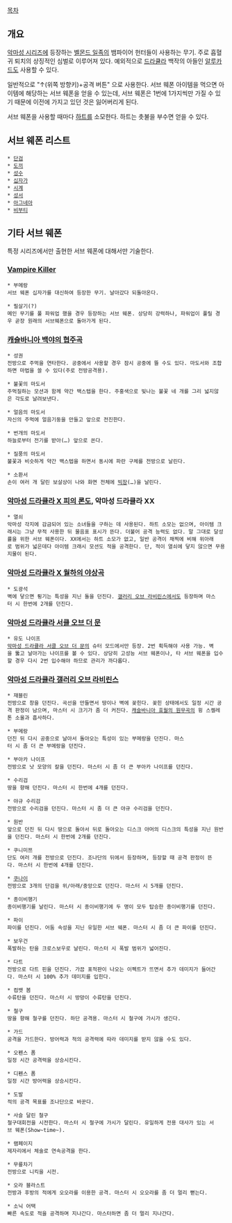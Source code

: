 [[목차]]
== 개요 ==
[[악마성 시리즈]]에 등장하는 [[벨몬드 일족]]의 뱀파이어 헌터들이 사용하는 무기. 주로 흡혈귀 퇴치의 상징적인 심벌로 이루어져 있다. 예외적으로 [[드라큘라 블라드 체페슈|드라큘라]] 백작의 아들인 [[아드리안 파렌하이츠 체페슈|알루카드]]도 사용할 수 있다.

일반적으로 "↑(위쪽 방향키)+공격 버튼" 으로 사용한다. 서브 웨폰 아이템을 먹으면 아이템에 해당하는 서브 웨폰을 얻을 수 있는데, 서브 웨폰은 1번에 1가지씩만 가질 수 있기 때문에 이전에 가지고 있던 것은 잃어버리게 된다.

서브 웨폰을 사용할 때마다 [[하트]]를 소모한다. 하트는 촛불을 부수면 얻을 수 있다.

== 서브 웨폰 리스트 ==
 * [[단검(악마성 시리즈)|단검]]
 * [[도끼(악마성 시리즈)|도끼]]
 * [[성수(악마성 시리즈)|성수]]
 * [[십자가(악마성 시리즈)|십자가]]
 * [[시계(악마성 시리즈)|시계]]
 * [[성서(악마성 시리즈)|성서]]
 * [[아그네아(악마성 시리즈)|아그네아]]
 * [[비부티]]

== 기타 서브 웨폰 ==
특정 시리즈에서만 출현한 서브 웨폰에 대해서만 기술한다.

=== [[뱀파이어 킬러(게임)|Vampire Killer]] ===
 * 부메랑
 서브 웨폰 십자가를 대신하여 등장한 무기. 날아갔다 되돌아온다.

 * 필살기(?)
 메인 무기를 풀 파워업 했을 경우 등장하는 서브 웨폰. 상당히 강력하나, 파워업이 풀릴 경우 곧장 원래의 서브웨폰으로 돌아가게 된다.

=== [[캐슬바니아 백야의 협주곡]] ===
 * 성권
 전방으로 주먹을 연타한다. 공중에서 사용할 경우 잠시 공중에 뜰 수도 있다. 마도서와 조합하면 마법을 쓸 수 있다(주로 전방공격용).

 * 불꽃의 마도서
 주먹질하는 모션과 함께 약간 백스텝을 한다. 주홍색으로 빛나는 불꽃 네 개를 그리 넓지않은 각도로 날려보낸다.

 * 얼음의 마도서
 자신의 주먹에 얼음기둥을 만들고 앞으로 전진한다.

 * 번개의 마도서
 하늘로부터 전기를 받아(…) 앞으로 쏜다.

 * 질풍의 마도서
 불꽃과 비슷하게 약간 백스텝을 하면서 동시에 파란 구체를 전방으로 날린다.

 * 소환서
 손이 여러 개 달린 보살상이 나와 화면 전체에 [[빅장]](…)을 날린다.

=== [[악마성 드라큘라 X 피의 론도]], 악마성 드라큘라 XX ===
 * 열쇠
 악마성 각지에 감금되어 있는 소녀들을 구하는 데 사용된다. 하트 소모는 없으며, 아이템 크래시는 그냥 무적 사용한 뒤 물음표 표시가 뜬다. 더불어 공격 능력도 없다. 말 그대로 달성률을 위한 서브 웨폰이다. XX에서는 하트 소모가 없고, 일반 공격이 채찍에 비해 위아래로 범위가 넓은데다 아이템 크래시 모션도 적을 공격한다. 단, 적이 열쇠에 닿지 않으면 무용지물이 된다.

=== [[악마성 드라큘라 X 월하의 야상곡]] ===
 * 도광석
 벽에 닿으면 튕기는 특성을 지닌 돌을 던진다. [[악마성 드라큘라 갤러리 오브 라비린스|갤러리 오브 라비린스]]에서도 등장하며 마스터 시 한번에 2개를 던진다.

=== [[악마성 드라큘라 서클 오브 더 문]] ===
 * 유도 나이프
 [[악마성 드라큘라 서클 오브 더 문]]의 슈터 모드에서만 등장. 2번 획득해야 사용 가능. 벽을 뚫고 날아가는 나이프를 볼 수 있다. 상당히 고성능 서브 웨폰이나, 타 서브 웨폰을 입수할 경우 다시 2번 입수해야 하므로 관리가 까다롭다.

=== [[악마성 드라큘라 갤러리 오브 라비린스]] ===
 * 재블린
 전방으로 창을 던진다. 곡선을 만들면서 땅이나 벽에 꽂힌다. 꽂힌 상태에서도 일정 시간 공격 판정이 남으며, 마스터 시 크기가 좀 더 커진다. [[캐슬바니아 효월의 원무곡]]의 윙 스켈레톤 소울과 흡사하다.

 * 부메랑
 던진 뒤 다시 공중으로 날아서 돌아오는 특성이 있는 부메랑을 던진다. 마스터 시 좀 더 큰 부메랑을 던진다.

 * 부아카 나이프
 전방으로 낫 모양의 칼을 던진다. 마스터 시 좀 더 큰 부아카 나이프를 던진다.

 * 수리검
 땅을 향해 던진다. 마스터 시 한번에 4개를 던진다.

 * 야규 수리검
 전방으로 수리검을 던진다. 마스터 시 좀 더 큰 야규 수리검을 던진다.

 * 원반
 앞으로 던진 뒤 다시 땅으로 돌아서 뒤로 돌아오는 디스크 아머의 디스크의 특성을 지닌 원반을 던진다. 마스터 시 한번에 2개를 던진다.

 * 쿠니미쯔
 단도 여러 개를 전방으로 던진다. 조나단의 뒤에서 등장하며, 등장할 때 공격 판정이 뜬다. 마스터 시 한번에 4개를 던진다.

 * [[쿠나이]]
 전방으로 3개의 단검을 위/아래/중앙으로 던진다. 마스터 시 5개를 던진다.

 * 종이비행기
 종이비행기를 날린다. 마스터 시 종이비행기에 두 명이 모두 탑승한 종이비행기를 던진다.

 * 파이
 파이를 던진다. 어둠 속성을 지닌 유일한 서브 웨폰. 마스터 시 좀 더 큰 파이를 던진다.

 * 보우건
 폭발하는 탄을 크로스보우로 날린다. 마스터 시 폭발 범위가 넓어진다.

 * 다트
 전방으로 다트 핀을 던진다. 가끔 표적판이 나오는 이펙트가 뜨면서 추가 데미지가 들어간다. 마스터 시 100% 추가 데미지를 입힌다.

 * 컴뱃 봄
 수류탄을 던진다. 마스터 시 방망이 수류탄을 던진다.

 * 철구
 땅을 향해 철구를 던진다. 하단 공격용. 마스터 시 철구에 가시가 생긴다.

 * 가드
 공격을 가드한다. 방어력과 적의 공격력에 따라 데미지를 받지 않을 수도 있다.

 * 오펜스 폼
 일정 시간 공격력을 상승시킨다.

 * 디펜스 폼
 일정 시간 방어력을 상승시킨다.

 * 도발
 적의 공격 목표를 조나단으로 바꾼다.

 * 사슬 달린 철구
 철구대회전을 시전한다. 마스터 시 철구에 가시가 달린다. 유일하게 전용 대사가 있는 서브 웨폰(Show~time~).

 * 램페이지
 제자리에서 체술로 연속공격을 한다.

 * 무릎차기
 전방으로 니킥을 시전.

 * 오라 블라스트
 전방과 후방의 적에게 오오라를 이용한 공격. 마스터 시 오오라를 좀 더 멀리 뻗는다.

 * 소닉 어택
 빠른 속도로 적을 공격하며 지나간다. 마스터하면 좀 더 멀리 지나간다.
